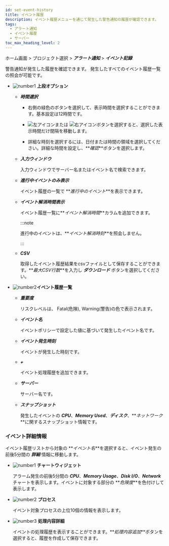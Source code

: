 ```yaml
---
id: set-event-history
title: イベント履歴
description: イベント履歴メニューを通じて発生した警告通知の履歴が確認できます。
tags:
  - アラート通知
  - イベント履歴
  - サーバー
toc_max_heading_level: 2
---
```


ホーム画面 > プロジェクト選択 > **_アラート通知_** > **_イベント記録_**

警告通知が発生した履歴を確認できます。 発生したすべてのイベント履歴一覧の照会が可能です。 

<ImgLang img='event-history-server.png' desc='サーバーイベント履歴'/>

- ![number1](/img/number-01.png) **上段オプション**

  - **_時間選択_**

    - 右側の緑色のボタンを選択して、表示時間を選択することができます。基本設定は12時間です。

    - ![左アイコン](/img/left-arrow.svg)または ![右アイコン](/img/right-arrow.svg)ボタンを選択すると、選択した表示時間だけ間隔を移動します。

    - 詳細な時刻を選択するには、日付または時間の領域を選択してください。詳細な時間を設定し、**_確認_**ボタンを選択します。

  - **_入力ウィンドウ_**  

    入力ウィンドウでサーバー名またはイベント名で検索できます。

  - **_進行中イベントのみ表示_**

    イベント履歴の一覧で **_進行中のイベント_**を表示できます。

  - **_イベント解消時間表示_**

    イベント履歴一覧に**_イベント解消時間_**カラムを追加できます。 

    :::note

    進行中のイベントは、**_イベント解消時刻_**を照会しません。

    :::

  - **_CSV_**

    取得したイベント履歴結果をcsvファイルとして保存することができます。**_最大CSV行数_**を入力し **_ダウンロード_** ボタンを選択してください。

- ![number2](/img/number-02.png)**イベント履歴一覧**

  - **_重要度_**

    リスクレベルは、 <span class='vslow'>Fatal</span>(危険), <span class='slow'>Warning</span>(警告)の色で表示されます。

  - **_イベント名_**  

    イベントポリシーで設定した値に基づいて発生したイベント名です。

  - **_イベント発生時刻_**  

    イベントが発生した時刻です。

  - **_+_** <Cmdname sid="sms_alert_acknowledge" className="uitext" /><ScrollToLink anchor='scrollTo-alert-acknowledge' />

    イベント処理履歴を追加できます。

  - **_サーバー_**  

    サーバー名です。 

  - **_スナップショット_**  

    発生したイベントの **_CPU_**、**_Memory Used_**、**_ディスク_**、**_ネットワーク_**に関するスナップショット情報です。 

### イベント詳細情報

イベント履歴リストから対象の **_イベント名_**を選択すると、イベント発生の前後5分間の **_詳細_** 情報に移動します。

<ImgLang img='server-event-detail.png' desc='サーバーイベント詳細'/>

- ![number1](/img/number-01.png) **チャートウィジェット**

  アラーム発生の前後5分間の **_CPU_**、**_Memory Usage_**、**_Disk I/O_**、**_Network_** チャートを表示します。イベントに対象する部分の **_危険度_**を色付けして表示します。

- ![number2](/img/number-02.png) **プロセス**

  イベント対象プロセスの上位10個の情報を表示します。 

- ![number3](/img/number-03.png) **処理内容詳細**

  イベントの処理履歴を表示することができます。**_処理内容追加_**ボタンを選択すると、履歴を作成して保存できます。
